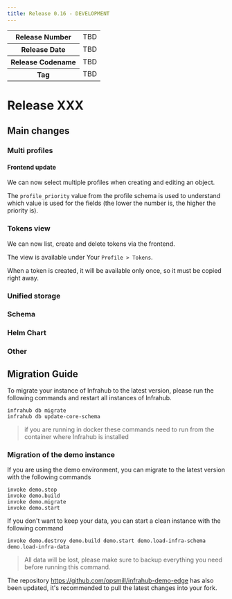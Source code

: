 ```yaml
---
title: Release 0.16 - DEVELOPMENT
---
```

<table>
  <tbody>
    <tr>
      <th>Release Number</th>
      <td>TBD</td>
    </tr>
    <tr>
      <th>Release Date</th>
      <td>TBD</td>
    </tr>
    <tr>
      <th>Release Codename</th>
      <td>TBD</td>
    </tr>
    <tr>
      <th>Tag</th>
      <td>TBD</td>
    </tr>
  </tbody>
</table>

# Release XXX

## Main changes

### Multi profiles

#### Frontend update

We can now select multiple profiles when creating and editing an object.

The `profile_priority` value from the profile schema is used to understand which value is used for the fields (the lower the number is, the higher the priority is).

### Tokens view

We can now list, create and delete tokens via the frontend.

The view is available under Your `Profile > Tokens`.

When a token is created, it will be available only once, so it must be copied right away.

### Unified storage

### Schema

### Helm Chart

### Other

## Migration Guide

To migrate your instance of Infrahub to the latest version, please run the following commands and restart all instances of Infrahub.

<!-- vale off -->
```shell
infrahub db migrate
infrahub db update-core-schema
```
<!-- vale on -->

> if you are running in docker these commands need to run from the container where Infrahub is installed

### Migration of the demo instance

If you are using the demo environment, you can migrate to the latest version with the following commands

```shell
invoke demo.stop
invoke demo.build
invoke demo.migrate
invoke demo.start
```

If you don't want to keep your data, you can start a clean instance with the following command

```shell
invoke demo.destroy demo.build demo.start demo.load-infra-schema demo.load-infra-data
```

> All data will be lost, please make sure to backup everything you need before running this command.

The repository https://github.com/opsmill/infrahub-demo-edge has also been updated, it's recommended to pull the latest changes into your fork.
